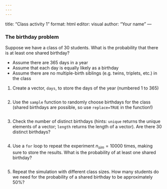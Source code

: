 ```yaml
---
---
---
```

title: "Class activity 1"
format: html
editor: visual
author: "Your name"
---

### The birthday problem

Suppose we have a class of 30 students. What is the probability that there is at least one shared birthday?

* Assume there are 365 days in a year
* Assume that each day is equally likely as a birthday
* Assume there are no multiple-birth siblings (e.g. twins, triplets, etc.) in the class

1. Create a vector, `days`, to store the days of the year (numbered 1 to 365)

```r

```


2. Use the `sample` function to randomly choose birthdays for the class (shared birthdays are possible, so use `replace=TRUE` in the function!)

```r

```


3. Check the number of distinct birthdays (hints: `unique` returns the unique elements of a vector; `length` returns the length of a vector). Are there 30 distinct birthdays?

```r

```


4. Use a `for` loop to repeat the experiment $n_{sim} = 10000$ times, making sure to store the results. What is the probability of at least one shared birthday?

```r

```


5. Repeat the simulation with different class sizes. How many students do we need for the probability of a shared birthday to be approximately 50%?

```r

```


